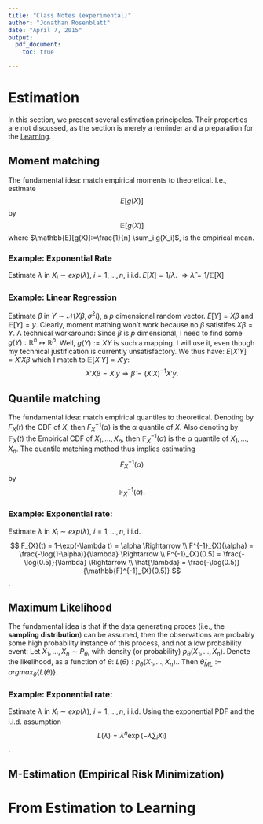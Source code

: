 ```yaml
---
title: "Class Notes (experimental)"
author: "Jonathan Rosenblatt"
date: "April 7, 2015"
output: 
  pdf_document:
    toc: true 

---
```

\newcommand{\expect}[1]{E[#1]}
\newcommand{\expectn}[1]{\mathbb{E}[#1]}
\newcommand{\gauss}[2]{\mathcal{N}(#1,#2)}
\newcommand{\cdf}[2]{F_{#1}(#2)}
\newcommand{\cdfn}[2]{\mathbb{F}_{#1}(#2)}
\newcommand{\icdf}[2]{F^{-1}_{#1}(#2)}
\newcommand{\icdfn}[2]{\mathbb{F}^{-1}_{#1}(#2)}


# Estimation {#estimation}
In this section, we present several estimation principeles. 
Their properties are not discussed, as the section is merely a reminder and a preparation for the [Learning](#learning).


## Moment matching {#moments}
The fundamental idea: match empirical moments to theoretical. I.e., estimate
$$ \expect{g(X)}   $$
by 
$$ \expectn{g(X)}   $$
where $\expectn{g(X)}:=\frac{1}{n}  \sum_i g(X_i)$, is the empirical mean.

### Example: Exponential Rate
Estimate $\lambda$ in $X_i \sim exp(\lambda)$, $i=1,\dots,n$, i.i.d.
$\expect{X}=1/\lambda$.
$\Rightarrow \hat{\lambda}=1/\expectn{X}$ 

### Example: Linear Regression
Estimate $\beta$ in $Y \sim \gauss{X\beta}{\sigma^2 I}$, a $p$ dimensional random vector.
$\expect{Y}=X\beta$ and $\expectn{Y}=y$.
Clearly, moment mathing won't work because no $\beta$ satistifes $X\beta=Y$.
A technical workaround:
Since $\beta$ is $p$ dimensional, I need to find some $g(Y): \mathbb{R}^n \mapsto \mathbb{R}^p$.
Well, $g(Y):=XY$ is such a mapping. I will use it, even though my technical justification is currently unsatisfactory. We thus have:
$\expect{X'Y}=X'X\beta$ which I match to $\expectn{X'Y}=X'y$:
$$
  X'X \beta = X' y \Rightarrow \hat{\beta}=(X'X)^{-1} X'y.
$$

## Quantile matching {#quantiles}
The fundamental idea: match empirical quantiles to theoretical. 
Denoting by $\cdf{X}{t}$ the CDF of $X$, then $\icdf{X}{\alpha}$ is the $\alpha$ quantile of $X$.
Also denoting by $\cdfn{X}{t}$ the Empirical CDF of $X_1,\dots, X_n$, then $\icdfn{X}{\alpha}$ is the $\alpha$ quantile of $X_1,\dots, X_n$.
The quantile matching method thus implies estimating
$$ \icdf{X}{\alpha}   $$
by 
$$ \icdfn{X}{\alpha}  . $$

### Example: Exponential rate:
Estimate $\lambda$ in $X_i \sim exp(\lambda)$, $i=1,\dots,n$, i.i.d.
$$
  \cdf{X}{t} = 1-\exp(-\lambda t) = \alpha \Rightarrow \\
  \icdf{X}{\alpha} = \frac{-\log(1-\alpha)}{\lambda} \Rightarrow \\
  \icdf{X}{0.5} = \frac{-\log(0.5)}{\lambda} \Rightarrow \\
  \hat{\lambda} = \frac{-\log(0.5)}{\icdfn{X}{0.5}}
$$.





## Maximum Likelihood {#ml}
The fundamental idea is that if the data generating proces (i.e., the __sampling distribution__) can be assumed, then the observations are probably some high probability instance of this process, and not a low probability event:
Let $X_1,\dots,X_n \sim P_\theta$, with density (or probability) $p_\theta(X_1,\dots,X_n)$.
Denote the likelihood, as a function of $\theta$: $L(\theta): p_\theta(X_1,\dots,X_n)$..
Then $\hat{\theta}_{ML}:= argmax_{\theta}\{ L(\theta) \}$.

### Example: Exponential rate:
Estimate $\lambda$ in $X_i \sim exp(\lambda)$, $i=1,\dots,n$, i.i.d.
Using the exponential PDF and the i.i.d. assumption
$$ L(\lambda) = \lambda^n \exp(-\lambda \sum_i X_i) $$.




## M-Estimation (Empirical Risk Minimization)

# From Estimation to Learning {#learning}